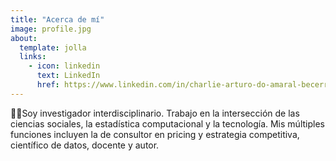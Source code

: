 ```yaml
---
title: "Acerca de mí"
image: profile.jpg
about:
  template: jolla
  links:
    - icon: linkedin
      text: LinkedIn
      href: https://www.linkedin.com/in/charlie-arturo-do-amaral-becerra/
---
```


🧑‍💻Soy investigador interdisciplinario. Trabajo en la intersección de las ciencias sociales, la estadística computacional y la tecnología. Mis múltiples funciones incluyen la de consultor en pricing y estrategia competitiva, científico de datos, docente y autor.